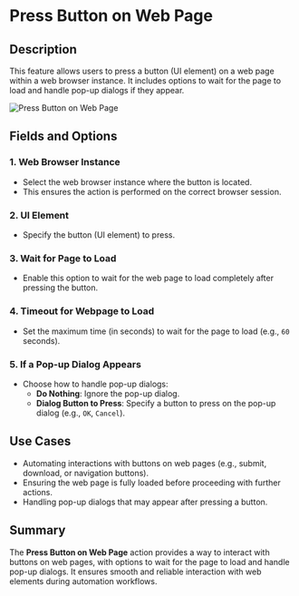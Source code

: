 # Press Button on Web Page  

## Description

This feature allows users to press a button (UI element) on a web page within a web browser instance. It includes options to wait for the page to load and handle pop-up dialogs if they appear.  

![Press Button on Web Page](../../assets/browser-automation/press-button-on-web-page.png)  

## Fields and Options  

### 1. **Web Browser Instance**

- Select the web browser instance where the button is located.  
- This ensures the action is performed on the correct browser session.  

### 2. **UI Element**

- Specify the button (UI element) to press.  

### 3. **Wait for Page to Load**

- Enable this option to wait for the web page to load completely after pressing the button.  

### 4. **Timeout for Webpage to Load**

- Set the maximum time (in seconds) to wait for the page to load (e.g., `60` seconds).  

### 5. **If a Pop-up Dialog Appears**

- Choose how to handle pop-up dialogs:  
  - **Do Nothing**: Ignore the pop-up dialog.  
  - **Dialog Button to Press**: Specify a button to press on the pop-up dialog (e.g., `OK`, `Cancel`).  

## Use Cases

- Automating interactions with buttons on web pages (e.g., submit, download, or navigation buttons).  
- Ensuring the web page is fully loaded before proceeding with further actions.  
- Handling pop-up dialogs that may appear after pressing a button.  

## Summary

The **Press Button on Web Page** action provides a way to interact with buttons on web pages, with options to wait for the page to load and handle pop-up dialogs. It ensures smooth and reliable interaction with web elements during automation workflows.